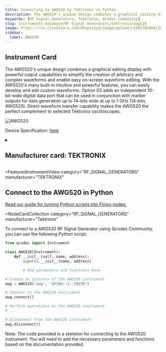 ```yaml
---
title: Connecting to AWG520 by Tektronix in Python
description: The AWG520's unique design combines a graphical editing display with powerful output capabilities to simplify the creation of arbitrary and complex waveforms and enable easy on-screen waveform editing. With the AWG520's many built-in intuitive and powerful features, you can easily develop and edit custom waveforms. Option 03 adds an independent 10–bit-wide digital data port that can be used in conjunction with marker outputs for data generation up to 14–bits wide at up to 1 GHz (14–bits, AWG520). Direct waveform transfer capability makes the AWG520 the perfect complement to selected Tektronix oscilloscopes.
keywords: [RF Signal Generators, Tektronix, QCodes Community]
slug: instruments-database/RF Signal Generators/tektronix/awg520
image: https://res.cloudinary.com/dhopxs1y3/image/upload/v1691782468/Instruments/RF%20Signal%20Generator/AWG520/AWG520.jpg
sidebar:
  label: AWG520
---
```



## Instrument Card

The AWG520's unique design combines a graphical editing display with powerful output capabilities to simplify the creation of arbitrary and complex waveforms and enable easy on-screen waveform editing. With the AWG520's many built-in intuitive and powerful features, you can easily develop and edit custom waveforms. Option 03 adds an independent 10–bit-wide digital data port that can be used in conjunction with marker outputs for data generation up to 14–bits wide at up to 1 GHz (14–bits, AWG520). Direct waveform transfer capability makes the AWG520 the perfect complement to selected Tektronix oscilloscopes.

![AWG520](https://res.cloudinary.com/dhopxs1y3/image/upload/v1691782468/Instruments/RF%20Signal%20Generator/AWG520/AWG520.jpg)

Device Specification: [here](https://download.tek.com/datasheet/76W_11846_5_1.pdf)

<details style={{ marginTop: "15px"}}>
<summary><h2 style={{display:'inline'}}>Manufacturer card: TEKTRONIX</h2></summary>

![TEKTRONIX](https://res.cloudinary.com/dhopxs1y3/image/upload/v1692806108/Instruments/Vendor%20Logos/Tektronix.png)

Tektronix, Inc., historically widely known as Tek, is an American company best known for manufacturing test and measurement devices such as [oscilloscopes](https://en.wikipedia.org/wiki/Oscilloscope), [logic analyzers](https://en.wikipedia.org/wiki/Logic_analyzer), and video and mobile test protocol equipment.

- Headquarters: USA
- Yearly Revenue (millions, USD): 5800
- Vendor Website: [here](https://www.tek.com/en)

</details>


<FeaturedInstrumentVideo
  category="RF_SIGNAL_GENERATORS"
  manufacturer="TEKTRONIX"
></FeaturedInstrumentVideo>

## Connect to the AWG520 in Python

[Read our guide for turning Python scripts into Flojoy nodes.](https://docs.flojoy.ai/contribution/blocks/custom-flojoy-block/)


<Tabs>
<TabItem value="Flojoy" label="Flojoy" className="flojoy-instrument-tabs">

<NodeCardCollection
  category="RF_SIGNAL_GENERATORS"
  manufacturer="Tektronix"
></NodeCardCollection>

</TabItem>
<TabItem value="QCodes Community" label="QCodes Community">

To connect to a AWG520 RF Signal Generator using Qcodes Community, you can use the following Python script:

```python
from qcodes import Instrument

class AWG520(Instrument):
    def __init__(self, name, address):
        super().__init__(name, address)

        # Add parameters and functions here

# Create an instance of the AWG520 instrument
awg = AWG520('awg', 'GPIB0::1::INSTR')

# Connect to the AWG520 instrument
awg.connect()

# Perform operations on the AWG520 instrument
# ...

# Disconnect from the AWG520 instrument
awg.disconnect()
```

Note: The code provided is a skeleton for connecting to the AWG520 instrument. You will need to add the necessary parameters and functions based on the documentation provided.

</TabItem>
</Tabs>
